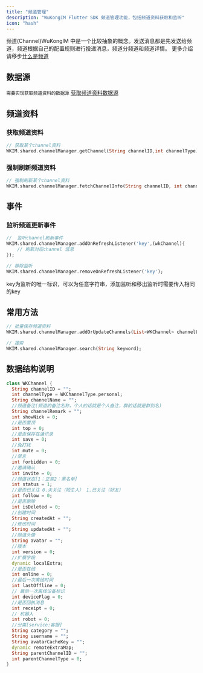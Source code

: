 ```yaml
---
title: "频道管理"
description: "WuKongIM Flutter SDK 频道管理功能，包括频道资料获取和监听"
icon: "hash"
---
```


频道(Channel)WuKongIM 中是一个比较抽象的概念。发送消息都是先发送给频道，频道根据自己的配置规则进行投递消息，频道分频道和频道详情。 更多介绍请移步[什么是频道](/zh/guide/initialize#频道)

## 数据源

`需要实现获取频道资料的数据源` [获取频道资料数据源](/zh/sdk/wukongim/flutter/datasource#频道资料数据源)

## 频道资料

### 获取频道资料

```dart
// 获取某个channel资料
WKIM.shared.channelManager.getChannel(String channelID,int channelType);
```

### 强制刷新频道资料

```dart
// 强制刷新某个channel资料
WKIM.shared.channelManager.fetchChannelInfo(String channelID, int channelType)
```

## 事件

### 监听频道更新事件

```dart
//  监听channel刷新事件
WKIM.shared.channelManager.addOnRefreshListener('key',(wkChannel){
    // 刷新对应channel 信息
});

// 移除监听
WKIM.shared.channelManager.removeOnRefreshListener('key');
```

<Note>
key为监听的唯一标识，可以为任意字符串，添加监听和移出监听时需要传入相同的key
</Note>

## 常用方法

```dart
// 批量保存频道资料
WKIM.shared.channelManager.addOrUpdateChannels(List<WKChannel> channelList);

// 搜索
WKIM.shared.channelManager.search(String keyword);
```
## 数据结构说明

```dart
class WKChannel {
  String channelID = "";
  int channelType = WKChannelType.personal;
  String channelName = "";
  //频道备注(频道的备注名称，个人的话就是个人备注，群的话就是群别名)
  String channelRemark = "";
  int showNick = 0;
  //是否置顶
  int top = 0;
  //是否保存在通讯录
  int save = 0;
  //免打扰
  int mute = 0;
  //禁言
  int forbidden = 0;
  //邀请确认
  int invite = 0;
  //频道状态[1：正常2：黑名单]
  int status = 1;
  //是否已关注 0.未关注（陌生人） 1.已关注（好友）
  int follow = 0;
  //是否删除
  int isDeleted = 0;
  //创建时间
  String createdAt = "";
  //修改时间
  String updatedAt = "";
  //频道头像
  String avatar = "";
  //版本
  int version = 0;
  //扩展字段
  dynamic localExtra;
  //是否在线
  int online = 0;
  //最后一次离线时间
  int lastOffline = 0;
  // 最后一次离线设备标识
  int deviceFlag = 0;
  //是否回执消息
  int receipt = 0;
  // 机器人
  int robot = 0;
  //分类[service:客服]
  String category = "";
  String username = "";
  String avatarCacheKey = "";
  dynamic remoteExtraMap;
  String parentChannelID = "";
  int parentChannelType = 0;
}
```





